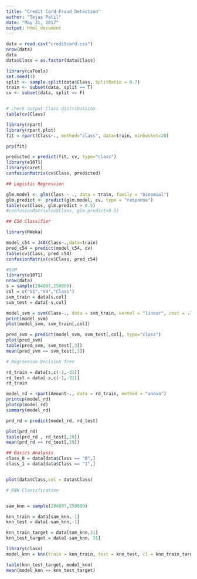 ---
title: "Credit Card Fraud Detection"
author: "Tejas Patil"
date: "May 31, 2017"
output: html_document
---

```{r cars}
data = read.csv("creditcard.csv")
nrow(data)
data
data$Class = as.factor(data$Class)
```
```{r}
library(caTools)
set.seed(1)
split <- sample.split(data$Class, SplitRatio = 0.7)
train <- subset(data, split == T)
cv <- subset(data, split == F)


# check output Class distributiion
table(cv$Class)
```
```{r}
library(rpart)
library(rpart.plot)
fit = rpart(Class~., method="class", data=train, minbucket=20)

prp(fit)


```

```{r}
predicted = predict(fit, cv, type="class")
library(e1071)
library(caret)
confusionMatrix(cv$Class, predicted)
```

```{r}
## Logistic Regression

glm.model <- glm(Class ~ ., data = train, family = "binomial")
glm.predict <- predict(glm.model, cv, type = "response")
table(cv$Class, glm.predict > 0.5)
#confusionMatrix(cv$Class, glm.predict>0.5)

```
```{r}
## C54 Classifier

library(RWeka)

model_c54 = J48(Class~.,data=train) 
pred_c54 = predict(model_c54, cv)
table(cv$Class, pred_c54)
confusionMatrix(cv$Class, pred_c54)
```
```{r}
#SVM
library(e1071)
nrow(data)
s = sample(284807,250000)
col = c("V1","V4","Class")
svm_train = data[s,col]
svm_test = data[-s,col]

model_svm = svm(Class~., data = svm_train, kernel = "linear", cost = .1, scale = FALSE)
print(model_svm)
plot(model_svm, svm_train[,col])

pred_svm = predict(model_svm, svm_test[,col], type="class")
plot(pred_svm)
table(pred_svm, svm_test[,3])
mean(pred_svm == svm_test[,3])
```
```{r}
# Regrseeion Decision Tree

rd_train = data[s,c(-1,-31)]
rd_test = data[-s,c(-1,-31)]
rd_train

model_rd = rpart(Amount~., data = rd_train, method = "anova")
printcp(model_rd)
plotcp(model_rd)
summary(model_rd)

prd_rd = predict(model_rd, rd_test)

plot(prd_rd)
table(prd_rd , rd_test[,29])
mean(prd_rd == rd_test[,29])

```

```{r}
## Basics Analysis
class_0 = data[data$Class == "0",]
class_1 = data[data$Class == "1",]


plot(data$Class,col = data$Class)
```
```{r}
# KNN Classification


sam_knn = sample(284807,250000)

knn_train = data[sam_knn,-1]
knn_test = data[-sam_knn,-1]

knn_train_target = data[sam_knn,31]
knn_test_target = data[-sam_knn, 31]

library(class)
model_knn = knn(train = knn_train, test = knn_test, cl = knn_train_target, k = 15)

table(knn_test_target, model_knn)
mean(model_knn == knn_test_target)
```



